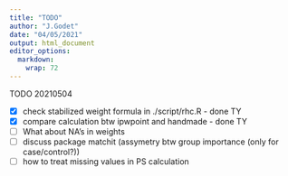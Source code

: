 ```yaml
---
title: "TODO"
author: "J.Godet"
date: "04/05/2021"
output: html_document
editor_options: 
  markdown: 
    wrap: 72
---
```


TODO 20210504

- [X] check stabilized weight formula in ./script/rhc.R  - done TY
- [X] compare calculation btw ipwpoint and handmade - done TY
- [ ] What about NA's in weights
- [ ] discuss package matchit (assymetry btw group importance (only for case/control?)) 
- [ ] how to treat missing values in PS calculation
